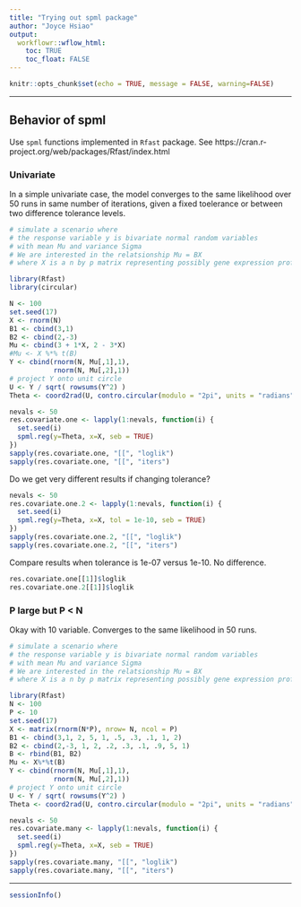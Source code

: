 ```yaml
---
title: "Trying out spml package"
author: "Joyce Hsiao"
output: 
  workflowr::wflow_html:
    toc: TRUE
    toc_float: FALSE
---
```





```r
knitr::opts_chunk$set(echo = TRUE, message = FALSE, warning=FALSE)
```



---


## Behavior of spml

Use `spml` functions implemented in `Rfast` package. See https://cran.r-project.org/web/packages/Rfast/index.html


### Univariate 

In a simple univariate case, the model converges to the same likelihood over 50 runs in same number of iterations, given a fixed toelerance or between two difference tolerance levels.

```r
# simulate a scenario where 
# the response variable y is bivariate normal random variables
# with mean Mu and variance Sigma
# We are interested in the relatsionship Mu = BX
# where X is a n by p matrix representing possibly gene expression profile of n cells

library(Rfast)
library(circular)

N <- 100
set.seed(17)
X <- rnorm(N)
B1 <- cbind(3,1)
B2 <- cbind(2,-3)
Mu <- cbind(3 + 1*X, 2 - 3*X)
#Mu <- X %*% t(B)
Y <- cbind(rnorm(N, Mu[,1],1),
           rnorm(N, Mu[,2],1))
# project Y onto unit circle
U <- Y / sqrt( rowsums(Y^2) )
Theta <- coord2rad(U, contro.circular(modulo = "2pi", units = "radians", zero = 0))

nevals <- 50
res.covariate.one <- lapply(1:nevals, function(i) {
  set.seed(i)
  spml.reg(y=Theta, x=X, seb = TRUE)
})
sapply(res.covariate.one, "[[", "loglik")
sapply(res.covariate.one, "[[", "iters")
```

Do we get very different results if changing tolerance?

```r
nevals <- 50
res.covariate.one.2 <- lapply(1:nevals, function(i) {
  set.seed(i)
  spml.reg(y=Theta, x=X, tol = 1e-10, seb = TRUE)
})
sapply(res.covariate.one.2, "[[", "loglik")
sapply(res.covariate.one.2, "[[", "iters")
```

Compare results when tolerance is 1e-07 versus 1e-10. No difference. 

```r
res.covariate.one[[1]]$loglik
res.covariate.one.2[[1]]$loglik
```


### P large but P < N

Okay with 10 variable. Converges to the same likelihood in 50 runs.

```r
# simulate a scenario where 
# the response variable y is bivariate normal random variables
# with mean Mu and variance Sigma
# We are interested in the relatsionship Mu = BX
# where X is a n by p matrix representing possibly gene expression profile of n cells

library(Rfast)
N <- 100
P <- 10
set.seed(17)
X <- matrix(rnorm(N*P), nrow= N, ncol = P)
B1 <- cbind(3,1, 2, 5, 1, .5, .3, .1, 1, 2)
B2 <- cbind(2,-3, 1, 2, .2, .3, .1, .9, 5, 1)
B <- rbind(B1, B2)
Mu <- X%*%t(B)
Y <- cbind(rnorm(N, Mu[,1],1),
           rnorm(N, Mu[,2],1))
# project Y onto unit circle
U <- Y / sqrt( rowsums(Y^2) )
Theta <- coord2rad(U, contro.circular(modulo = "2pi", units = "radians", zero = 0))

nevals <- 50
res.covariate.many <- lapply(1:nevals, function(i) {
  set.seed(i)
  spml.reg(y=Theta, x=X, seb = TRUE)
})
sapply(res.covariate.many, "[[", "loglik")
sapply(res.covariate.many, "[[", "iters")
```


---


```r
sessionInfo()
```

